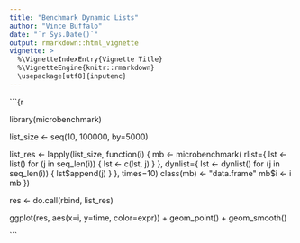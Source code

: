```yaml
---
title: "Benchmark Dynamic Lists"
author: "Vince Buffalo"
date: "`r Sys.Date()`"
output: rmarkdown::html_vignette
vignette: >
  %\VignetteIndexEntry{Vignette Title}
  %\VignetteEngine{knitr::rmarkdown}
  \usepackage[utf8]{inputenc}
---
```



```{r

library(microbenchmark)

list_size <- seq(10, 100000, by=5000)

list_res <- lapply(list_size, function(i) {
  mb <- microbenchmark(
  rlist={
    lst <- list()
    for (j in seq_len(i)) {
      lst <- c(lst, j)
    }
  },
  dynlist={
    lst <- dynlist()
    for (j in seq_len(i)) {
      lst$append(j)
    }
  }, times=10)
  class(mb) <- "data.frame"
  mb$i <- i
  mb
})

res <- do.call(rbind, list_res)

ggplot(res, aes(x=i, y=time, color=expr)) + geom_point() + geom_smooth()

```




